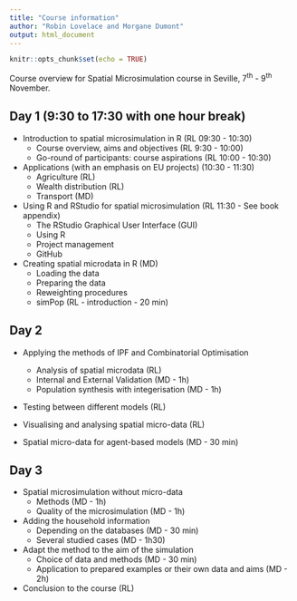 ```yaml
---
title: "Course information"
author: "Robin Lovelace and Morgane Dumont"
output: html_document
---
```


```r
knitr::opts_chunk$set(echo = TRUE)
```

Course overview for Spatial Microsimulation course in Seville, 7^th^ - 9^th^ November.

## Day 1 (9:30 to 17:30 with one hour break)

- Introduction to spatial microsimulation in R (RL 09:30 - 10:30)
    - Course overview, aims and objectives (RL 9:30 - 10:00)
    - Go-round of participants: course aspirations (RL 10:00 - 10:30)

- Applications (with an emphasis on EU projects) (10:30 - 11:30)
    - Agriculture (RL)
    - Wealth distribution (RL)
    - Transport (MD)
    
- Using R and RStudio for spatial microsimulation (RL 11:30 - See book appendix)
    - The RStudio Graphical User Interface (GUI)
    - Using R
    - Project management
    - GitHub

- Creating spatial microdata in R (MD)
    - Loading the data
    - Preparing the data 
    - Reweighting procedures
    - simPop (RL - introduction - 20 min)
  
## Day 2

- Applying the methods of IPF and Combinatorial Optimisation
    - Analysis of spatial microdata (RL)
    - Internal and External Validation (MD - 1h)
    - Population synthesis with integerisation (MD - 1h)

- Testing between different models (RL)

- Visualising and analysing spatial micro-data (RL)

- Spatial micro-data for agent-based models (MD - 30 min)

## Day 3
    
- Spatial microsimulation without micro-data
    - Methods (MD - 1h)
    - Quality of the microsimulation (MD - 1h)
    
- Adding the household information
    - Depending on the databases (MD - 30 min)
    - Several studied cases (MD - 1h30)
    
- Adapt the method to the aim of the simulation
    - Choice of data and methods (MD - 30 min)
    - Application to prepared examples or their own data and aims (MD - 2h)

- Conclusion to the course (RL)



